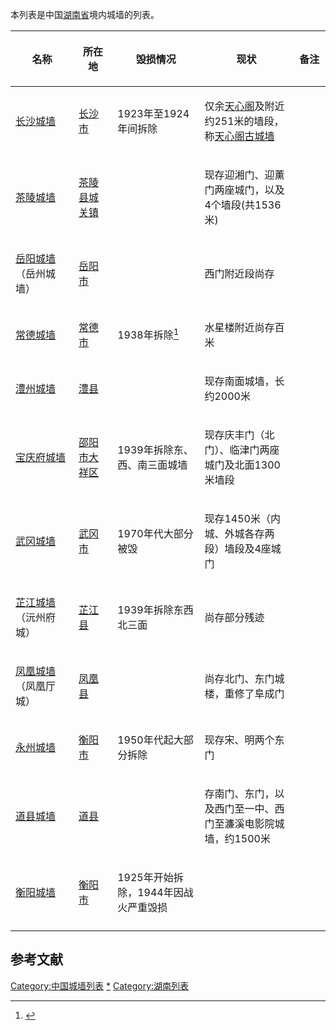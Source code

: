 本列表是中国[[湖南省|湖南省]]境内城墙的列表。

{| class="wikitable sortable" style="text-align: center;"
|-
! width="180" | 名称
! width="100"| 所在地
! width="270" | 毁损情况
! width="300" | 现状
! width="70" | 备注
|-  
|[[长沙城墙|长沙城墙]]||[[长沙市|长沙市]]||  1923年至1924年间拆除 ||仅余[[天心阁|天心阁]]及附近约251米的墙段，称[[天心阁古城墙|天心阁古城墙]] ||
|- 
|[[茶陵城墙|茶陵城墙]]||[[茶陵县|茶陵县]][[城关镇|城关镇]]||   || 现存迎湘门、迎薰门两座城门，以及4个墙段(共1536米) ||
|- 
|[[岳阳城墙|岳阳城墙]]（岳州城墙）||[[岳阳市|岳阳市]]||   || 西门附近段尚存 ||
|- 
|[[常德城墙|常德城墙]]||[[常德市|常德市]]||  1938年拆除<ref>{{Cite web |url=http://ent.rednet.cn/c/2010/07/19/2012734_1.htm |title=存档副本 |access-date=2015-05-05 |archive-url=https://web.archive.org/web/20150505054834/http://ent.rednet.cn/c/2010/07/19/2012734_1.htm |archive-date=2015-05-05 |dead-url=yes }}</ref> || 水星楼附近尚存百米 ||
|- 
|[[澧州城墙|澧州城墙]]||[[澧县|澧县]]||   || 现存南面城墙，长约2000米 ||
|- 
|[[宝庆府城墙|宝庆府城墙]]||[[邵阳市|邵阳市]][[大祥区|大祥区]]|| 1939年拆除东、西、南三面城墙  || 现存庆丰门（北门）、临津门两座城门及北面1300米墙段 ||
|- 
|[[武冈城墙|武冈城墙]]||[[武冈市|武冈市]]|| 1970年代大部分被毁 || 现存1450米（内城、外城各存两段）墙段及4座城门 ||
|- 
|[[芷江城墙|芷江城墙]]（沅州府城）||[[芷江县|芷江县]]|| 1939年拆除东西北三面  || 尚存部分残迹 ||
|- 
|[[凤凰城墙|凤凰城墙]]（凤凰厅城）||[[凤凰县|凤凰县]]||    ||  尚存北门、东门城楼，重修了阜成门 ||
|- 
|[[永州城墙|永州城墙]]||[[衡阳市|衡阳市]]|| 1950年代起大部分拆除  || 现存宋、明两个东门 ||
|- 
|[[道县城墙|道县城墙]]||[[道县|道县]]||  || 存南门、东门，以及西门至一中、西门至濂溪电影院城墙，约1500米 ||
|- 
|[[衡阳城墙|衡阳城墙]]||[[衡阳市|衡阳市]]|| 1925年开始拆除，1944年因战火严重毁损 ||  ||
|- 
|}

==参考文献==
{{reflist}}

{{中国各地城墙列表}}

[[Category:中国城墙列表|Category:中国城墙列表]]
[[Category:湖南城墙|*]]
[[Category:湖南列表|Category:湖南列表]]